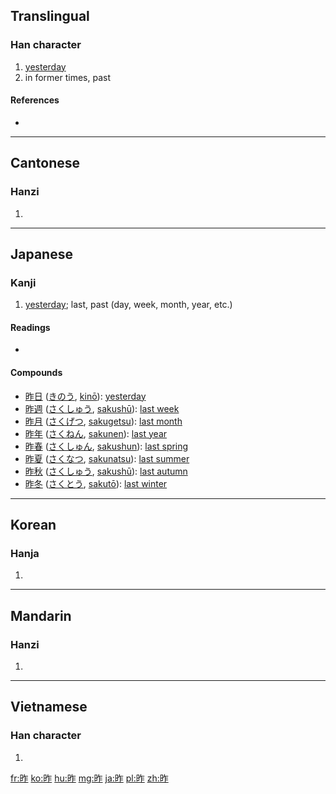 {{also|咋}}
==Translingual==
{{stroke order|strokes=9}}

===Han character===
{{Han char|rn=72|rad=日|as=05|sn=9|four=6801<sub>1</sub>|canj=日人尸 (AOS)|ids=⿰[[日]][[乍]]}}

# [[yesterday]]
# in former times, past

====References====
* {{Han ref|kx=0493.140|dkj=13847|dj=0857.020|hdz=21502.020|uh=6628|ud=26152|bh=AC51|bd=44113}}

----

==Cantonese==

===Hanzi===
{{yue-hanzi|jyut=|y=jok3, jok6}}

# {{defn|lang=yue|sort=日05}}

----

==Japanese==

===Kanji===
{{ja-kanji|grade=4|rs=日05}}

# [[yesterday]]; last, past (day, week, month, year, etc.)

====Readings====
* {{ja-readings
|goon=[[ざく]] (zaku) {{qualifier|non-[[w:Jōyō kanji|Jōyō]] reading}}
|kanon=[[さく]] (saku)
|kun=[[きのう]] (kinō)}}

====Compounds====
* [[昨日]] ([[きのう]], [[kinō]]): [[yesterday]]
* [[昨週]] ([[さくしゅう]], [[sakushū]]): [[last week]]
* [[昨月]] ([[さくげつ]], [[sakugetsu]]): [[last month]]
* [[昨年]] ([[さくねん]], [[sakunen]]): [[last year]]
* [[昨春]] ([[さくしゅん]], [[sakushun]]): [[last spring]]
* [[昨夏]] ([[さくなつ]], [[sakunatsu]]): [[last summer]]
* [[昨秋]] ([[さくしゅう]], [[sakushū]]): [[last autumn]]
* [[昨冬]] ([[さくとう]], [[sakutō]]): [[last winter]]

----

==Korean==

===Hanja===
{{ko-hanja|hangeul=작|eumhun=|rv=jak|mr=chak|y=cak}}

# {{defn|lang=ko|sort=日05}}

----

==Mandarin==

===Hanzi===
{{cmn-hanzi|pin=[[zuó]] ([[zuo2]])|wg=tso<sup>2</sup>}}

# {{defn|lang=cmn|sort=日05}}

----

==Vietnamese==

===Han character===
{{vi-hantu|[[tạc]]|rs=日05}}

# {{defn|lang=vi|sort=日05}}

[[fr:昨]]
[[ko:昨]]
[[hu:昨]]
[[mg:昨]]
[[ja:昨]]
[[pl:昨]]
[[zh:昨]]